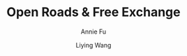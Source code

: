 ---
title: "Open Roads & Free Exchange"
description: "Through interviews and survey data of New York motorcycle clubs, we take a look at the complexities of motorcycle culture in pandemic America."
author: ["Annie Fu", "Liying Wang"]
editors: ["Jenny Williams", "Winston Ni", "Rahul Ramarao"]
publishedDate: "2024-03-20"
section: "Culture"
image_path: "public/images/open-roads-thumb.png"
external_link: "https://annieefu.github.io/motorcycle-culture/"
layout: "image"
---